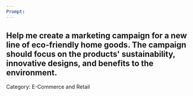 ```yaml
---
Prompt:
---
```

Help me create a marketing campaign for a new line of eco-friendly home goods. The campaign should focus on the products' sustainability, innovative designs, and benefits to the environment.
---
Category: E-Commerce and Retail
